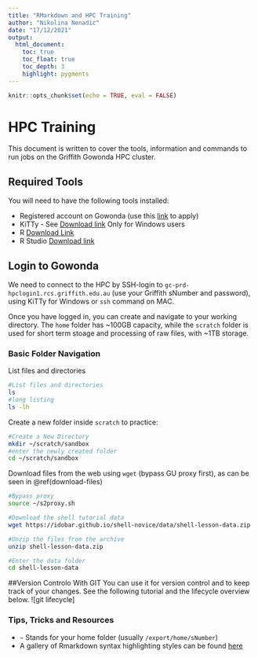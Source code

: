 ```yaml
---
title: "RMarkdown and HPC Training"
author: "Nikolina Nenadic"
date: "17/12/2021"
output: 
  html_document:
    toc: true
    toc_float: true 
    toc_depth: 3 
    highlight: pygments
---
```


```r
knitr::opts_chunk$set(echo = TRUE, eval = FALSE)
```
# HPC Training
This document is written to cover the tools, information and commands to run jobs on the Griffith Gowonda HPC cluster. 

## Required Tools 
You will need to have the following tools installed: 

 * Registered account on Gowonda (use this [link](https://conf-ers.griffith.edu.au/display/GHCD/Griffith+HPC+Support+Request+Form) to apply)
 * KiTTy - See [Download link](http://www.9bis.net/kitty/#!pages/download.md) Only for Windows users 
 * R [Download Link](https://cran.r-project.org/bin/macosx/)
 * R Studio [Download link](https://www.rstudio.com/products/rstudio/download/#download)

## Login to Gowonda 
We need to connect to the HPC by SSH-login to `gc-prd-hpclogin1.rcs.griffith.edu.au` (use your Griffith sNumber and password), using KiTTy for Windows or `ssh` command on MAC.

Once you have logged in, you can create and navigate to your working directory. The `home` folder has ~100GB capacity, while the `scratch` folder is used for short term stoage and processing of raw files, with ~1TB storage. 

### Basic Folder Navigation 
List files and directories 
```bash
#List files and directories
ls
#long listing
ls -lh
```

Create a new folder inside `scratch` to practice: 
```bash
#Create a New Directory
mkdir ~/scratch/sandbox
#enter the newly created folder
cd ~/scratch/sandbox
```

Download files from the web using `wget` (bypass GU proxy first), as can be seen in \@ref(download-files)

```bash
#Bypass proxy
source ~/s2proxy.sh

#Download the shell tutorial data
wget https://idobar.github.io/shell-novice/data/shell-lesson-data.zip

#Unzip the files from the archive
unzip shell-lesson-data.zip

#Enter the data folder 
cd shell-lesson-data
```
##Version Controlo With GIT
You can use it for version control and to keep track of your changes. 
See the following tutorial and the lifecycle overview below. 
![git lifecycle]

### Tips, Tricks and Resources 
 * `~` Stands for your home folder (usually `/export/home/sNumber`)
 * A gallery of Rmarkdown syntax highlighting styles can be found [here](https://eranraviv.com/syntax-highlighting-style-in-rmarkdown/)